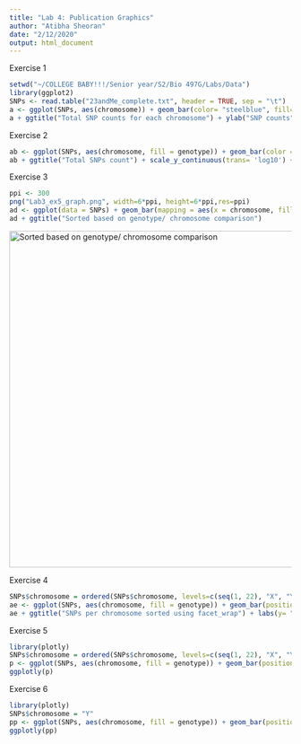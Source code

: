 ```yaml
---
title: "Lab 4: Publication Graphics"
author: "Atibha Sheoran"
date: "2/12/2020"
output: html_document
---
```


Exercise 1
```r
setwd("~/COLLEGE BABY!!!/Senior year/S2/Bio 497G/Labs/Data")
library(ggplot2)
SNPs <- read.table("23andMe_complete.txt", header = TRUE, sep = "\t")
a <- ggplot(SNPs, aes(chromosome)) + geom_bar(color= "steelblue", fill="steelblue")
a + ggtitle("Total SNP counts for each chromosome") + ylab("SNP counts") + xlab("Chromosome number")
```

Exercise 2
```r
ab <- ggplot(SNPs, aes(chromosome, fill = genotype)) + geom_bar(color = "black")
ab + ggtitle("Total SNPs count") + scale_y_continuous(trans= 'log10') + ylab("SNP counts") + xlab("Chromosome number")
```

Exercise 3
```r
ppi <- 300
png("Lab3_ex5_graph.png", width=6*ppi, height=6*ppi,res=ppi)
ad <- ggplot(data = SNPs) + geom_bar(mapping = aes(x = chromosome, fill = genotype), position = "dodge")
ad + ggtitle("Sorted based on genotype/ chromosome comparison")
```
<img src="Lab3_ex5_graph.png" alt="Sorted based on genotype/ chromosome comparison" style="width: 600px;"/>


Exercise 4
```r
SNPs$chromosome = ordered(SNPs$chromosome, levels=c(seq(1, 22), "X", "Y", "MT"))
ae <- ggplot(SNPs, aes(chromosome, fill = genotype)) + geom_bar(position = "dodge") + facet_wrap(~chromosome, scales = "free", strip.position = c("bottom"))
ae + ggtitle("SNPs per chromosome sorted using facet_wrap") + labs(y= "SNP counts", x= "chromosome number")
```

Exercise 5
```r
library(plotly)
SNPs$chromosome = ordered(SNPs$chromosome, levels=c(seq(1, 22), "X", "Y", "MT"))
p <- ggplot(SNPs, aes(chromosome, fill = genotype)) + geom_bar(position = "dodge") + facet_wrap(~chromosome, scales = "free", ncol = 5) + ggtitle("SNPs per chromosome sorted using facet_wrap") + labs(y= "SNP counts", x= "chromosome number")
ggplotly(p)
```

Exercise 6
```r
library(plotly)
SNPs$chromosome = "Y"
pp <- ggplot(SNPs, aes(chromosome, fill = genotype)) + geom_bar(position = "dodge") + ggtitle("SNPs on the Y chromosome") + labs(y= "SNP counts", x= "chromosome")
ggplotly(pp)
```